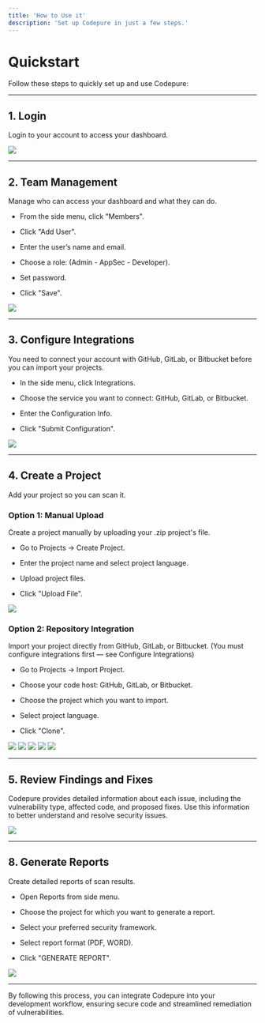 ```yaml
---
title: 'How to Use it'
description: 'Set up Codepure in just a few steps.'
---
```


# Quickstart

Follow these steps to quickly set up and use Codepure:

***

## 1. Login

Login to your account to access your dashboard.

<Frame>
  <img src="/assets/login2.png" style={{ borderRadius: '0.5rem' }} />
</Frame>

***

## 2. Team Management

Manage who can access your dashboard and what they can do.

* From the side menu, click "Members".

* Click "Add User".

* Enter the user’s name and email.

* Choose a role: (Admin -  AppSec - Developer).

* Set password.

* Click "Save".

<Frame>
  <img src="/assets/team_management.PNG" style={{ borderRadius: '0.5rem' }} />
</Frame>

***

## 3. Configure Integrations

You need to connect your account with GitHub, GitLab, or Bitbucket before you can import your projects.

* In the side menu, click Integrations.

* Choose the service you want to connect: GitHub, GitLab, or Bitbucket.

* Enter the Configuration Info.

* Click "Submit Configuration".

<Frame>
  <img src="/assets/gitlab_config1.png" style={{ borderRadius: '0.5rem' }} />
</Frame>

***

## 4. Create a Project

Add your project so you can scan it.

### Option 1: Manual Upload

Create a project manually by uploading your .zip project's file.

* Go to Projects → Create Project.

* Enter the project name and select project language.

* Upload project files.

* Click "Upload File".

<Frame>
  <img src="/assets/manual_project1.png" style={{ borderRadius: '0.5rem' }} />
</Frame>

### Option 2: Repository Integration

Import your project directly from GitHub, GitLab, or Bitbucket. (You must configure integrations first — see Configure Integrations)

* Go to Projects → Import Project.

* Choose your code host: GitHub, GitLab, or Bitbucket.

* Choose the project which you want to import.

* Select project language.

* Click "Clone".

<Frame>
  <img src="/assets/import_project1_github.png" style={{ borderRadius: '0.5rem' }} />
</Frame>

<Frame>
  <img src="/assets/import_project2_github.png" style={{ borderRadius: '0.5rem' }} />
</Frame>

<Frame>
  <img src="/assets/import_project3_github.png" style={{ borderRadius: '0.5rem' }} />
</Frame>

<Frame>
  <img src="/assets/import_project4_github.png" style={{ borderRadius: '0.5rem' }} />
</Frame>

<Frame>
  <img src="/assets/import_project5_github.png" style={{ borderRadius: '0.5rem' }} />
</Frame>

***


## 5. Review Findings and Fixes

Codepure provides detailed information about each issue, including the vulnerability type, affected code, and proposed fixes. Use this information to better understand and resolve security issues.

<Frame>
  <img src="/assets/sast-sqli.png" style={{ borderRadius: '0.5rem' }} />
</Frame>

***

## 8. Generate Reports

Create detailed reports of scan results.

* Open Reports from side menu.

* Choose the project for which you want to generate a report.

* Select your preferred security framework.

* Select report format (PDF, WORD).

* Click "GENERATE REPORT".

<Frame>
  <img src="/assets/reports1.png" style={{ borderRadius: '0.5rem' }} />
</Frame>

***

By following this process, you can integrate Codepure into your development workflow, ensuring secure code and streamlined remediation of vulnerabilities.